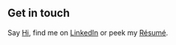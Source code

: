 ## Get in touch

Say [Hi](mike@gmail.com), find me on [LinkedIn](https://www.linkedin.com/in/mvardy/) or peek my [Résumé](https://i-heart-php.github.io/resume.pdf).
